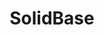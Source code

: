 ---
title: SolidBase
layout: home

hero:
  text: Static Site Generation for SolidStart
  tagline: Fully Featured, Fully Customisable
  actions:
    - text: Get Started!
      link: /about
    - theme: alt
      text: Docs
      link: https://solidbase.kobalte.dev
  image:
    src: https://raw.githubusercontent.com/kobaltedev/solidbase/refs/heads/main/.github/solidbase.png
---